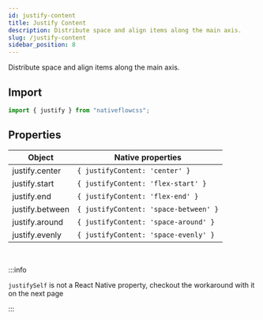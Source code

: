 ```yaml
---
id: justify-content
title: Justify Content
description: Distribute space and align items along the main axis.
slug: /justify-content
sidebar_position: 8
---
```


Distribute space and align items along the main axis.

## Import

```js title="src/screens/Component.js"
import { justify } from "nativeflowcss";
```

## Properties

| Object          | Native properties                     |
| --------------- | ------------------------------------- |
| justify.center  | `{ justifyContent: 'center' }`        |
| justify.start   | `{ justifyContent: 'flex-start' }`    |
| justify.end     | `{ justifyContent: 'flex-end' }`      |
| justify.between | `{ justifyContent: 'space-between' }` |
| justify.around  | `{ justifyContent: 'space-around' }`  |
| justify.evenly  | `{ justifyContent: 'space-evenly' }`  |

<br />

:::info

`justifySelf` is not a React Native property, checkout the workaround with it on the next page

:::
